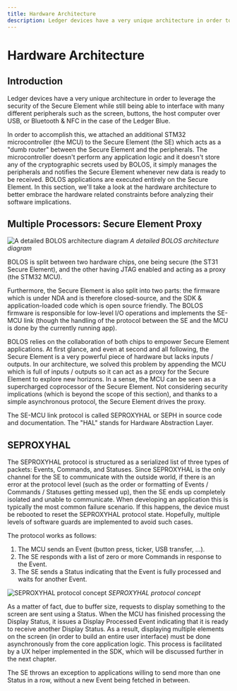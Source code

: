 ---
title: Hardware Architecture
description: Ledger devices have a very unique architecture in order to leverage the security of the Secure Element while still being able to interface with many different peripherals such as the screen, buttons, the host computer over USB, or Bluetooth & NFC.
---

# Hardware Architecture

## Introduction

Ledger devices have a very unique architecture in order to leverage the security of the Secure Element while still being able to interface with many different peripherals such as the screen, buttons, the host computer over USB, or Bluetooth & NFC in the case of the Ledger Blue.

In order to accomplish this, we attached an additional STM32 microcontroller (the MCU) to the Secure Element (the SE) which acts as a "dumb router" between the Secure Element and the peripherals. The microcontroller doesn't perform any application logic and it doesn't store any of the cryptographic secrets used by BOLOS, it simply manages the peripherals and notifies the Secure Element whenever new data is ready to be received. BOLOS applications are executed entirely on the Secure Element. In this section, we'll take a look at the hardware architecture to better embrace the hardware related constraints before analyzing their software implications.

## Multiple Processors: Secure Element Proxy

![A detailed BOLOS architecture diagram](/bolos_architecture.png)
*A detailed BOLOS architecture diagram*

BOLOS is split between two hardware chips, one being secure (the ST31 Secure Element), and the other having JTAG enabled and acting as a proxy (the STM32 MCU).

Furthermore, the Secure Element is also split into two parts: the firmware which is under NDA and is therefore closed-source, and the SDK & application-loaded code which is open source friendly. The BOLOS firmware is responsible for low-level I/O operations and implements the SE-MCU link (though the handling of the protocol between the SE and the MCU is done by the currently running app).

BOLOS relies on the collaboration of both chips to empower Secure Element applications. At first glance, and even at second and all following, the Secure Element is a very powerful piece of hardware but lacks inputs / outputs. In our architecture, we solved this problem by appending the MCU which is full of inputs / outputs so it can act as a proxy for the Secure Element to explore new horizons. In a sense, the MCU can be seen as a supercharged coprocessor of the Secure Element. Not considering security implications (which is beyond the scope of this section), and thanks to a simple asynchronous protocol, the Secure Element drives the proxy.

The SE-MCU link protocol is called SEPROXYHAL or SEPH in source code and documentation. The "HAL" stands for Hardware Abstraction Layer.

## SEPROXYHAL

The SEPROXYHAL protocol is structured as a serialized list of three types of packets: Events, Commands, and Statuses. Since SEPROXYHAL is the only channel for the SE to communicate with the outside world, if there is an error at the protocol level (such as the order or formatting of Events / Commands / Statuses getting messed up), then the SE ends up completely isolated and unable to communicate. When developing an application this is typically the most common failure scenario. If this happens, the device must be rebooted to reset the SEPROXYHAL protocol state. Hopefully, multiple levels of software guards are implemented to avoid such cases.

The protocol works as follows:

1.  The MCU sends an Event (button press, ticker, USB transfer, ...).
2.  The SE responds with a list of zero or more Commands in response to the Event.
3.  The SE sends a Status indicating that the Event is fully processed
and waits for another Event.

![SEPROXYHAL protocol concept](/seproxyhal.png)
*SEPROXYHAL protocol concept*

As a matter of fact, due to buffer size, requests to display something to the screen are sent using a Status. When the MCU has finished processing the Display Status, it issues a Display Processed Event indicating that it is ready to receive another Display Status. As a result, displaying multiple elements on the screen (in order to build an entire user interface) must be done asynchronously from the core application logic. This process is facilitated by a UX helper implemented in the SDK, which will be discussed further in the next chapter.

The SE throws an exception to applications willing to send more than one Status in a row, without a new Event being fetched in between.

